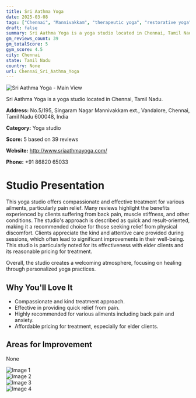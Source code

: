 ```yaml
---
title: Sri Aathma Yoga
date: 2025-03-08
tags: ["Chennai", "Mannivakkam", "therapeutic yoga", "restorative yoga", "welcoming atmosphere", "healing focus", "Chennai"]  
draft: false
summary: Sri Aathma Yoga is a yoga studio located in Chennai, Tamil Nadu.
gm_reviews_count: 39
gm_totalScore: 5
gym_score: 4.5
city: Chennai
state: Tamil Nadu
country: None
url: Chennai_Sri_Aathma_Yoga
---
```


<div className="aspect-[16/9] relative my-8">
  <img 
    src="https://lh5.googleusercontent.com/p/AF1QipPJLLU8TMB0hqiFfIveG2U-3HCtLDSE_IXquojU=w1920-h1080-k-no"
    alt="Sri Aathma Yoga - Main View"
    className="object-cover absolute inset-0 w-full h-full rounded-lg"
  />
</div>

Sri Aathma Yoga is a yoga studio located in Chennai, Tamil Nadu.

**Address:** No.5/195, Singaram Nagar Mannivakkam ext., Vandalore, Chennai, Tamil Nadu 600048, India

**Category:** Yoga studio

**Score:** 5 based on 39 reviews

**Website:** http://www.sriaathmayoga.com/

**Phone:** +91 86820 65033

# Studio Presentation

This yoga studio offers compassionate and effective treatment for various ailments, particularly pain relief. Many reviews highlight the benefits experienced by clients suffering from back pain, muscle stiffness, and other conditions. The studio's approach is described as quick and result-oriented, making it a recommended choice for those seeking relief from physical discomfort. Clients appreciate the kind and attentive care provided during sessions, which often lead to significant improvements in their well-being. This studio is particularly noted for its effectiveness with elder clients and its reasonable pricing for treatment.

Overall, the studio creates a welcoming atmosphere, focusing on healing through personalized yoga practices.

## Why You'll Love It

- Compassionate and kind treatment approach.
- Effective in providing quick relief from pain.
- Highly recommended for various ailments including back pain and anxiety.
- Affordable pricing for treatment, especially for elder clients.

## Areas for Improvement

None

<div className="grid grid-cols-1 xl:grid-cols-2 gap-4 my-8">
<div className="aspect-[4/3] relative"><img src="https://lh3.googleusercontent.com/p/AF1QipOuf8FBjGxZ9YUVRwEgnTWJmG6X3VEcu5RUy0BW=w1920-h1080-k-no" alt="Image 1" className="object-cover absolute inset-0 w-full h-full rounded-lg" /></div>
<div className="aspect-[4/3] relative"><img src="https://lh5.googleusercontent.com/p/AF1QipMNvJ03--2Nmr7hCAQylVWBeBEmMnJbnzMEDcuZ=w1920-h1080-k-no" alt="Image 2" className="object-cover absolute inset-0 w-full h-full rounded-lg" /></div>
<div className="aspect-[4/3] relative"><img src="https://lh3.googleusercontent.com/p/AF1QipNl5p4H28Xwp0dzBbYJlMqY32PPe7OT3I0KBkrF=w1920-h1080-k-no" alt="Image 3" className="object-cover absolute inset-0 w-full h-full rounded-lg" /></div>
<div className="aspect-[4/3] relative"><img src="https://lh5.googleusercontent.com/p/AF1QipMXCh4GoGmLagxFiikV7XcOjURUjB6z-GYx1jGR=w1920-h1080-k-no" alt="Image 4" className="object-cover absolute inset-0 w-full h-full rounded-lg" /></div>
</div>